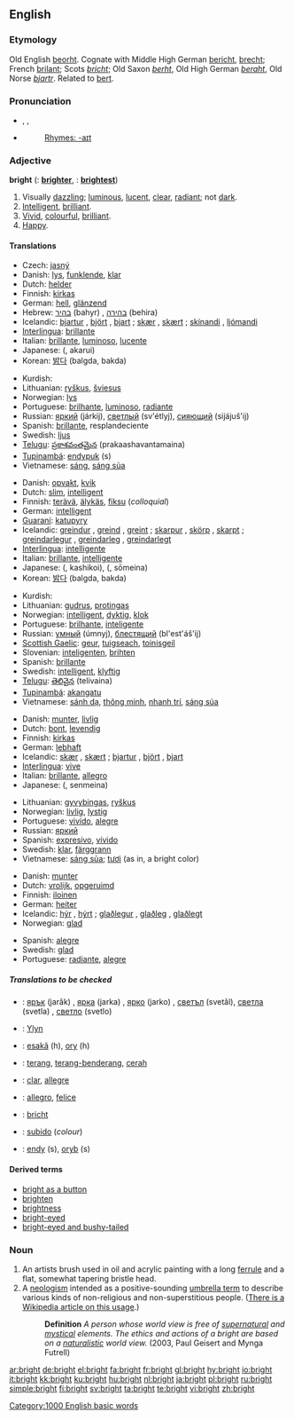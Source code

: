 ==English==

{{rank|occasion|enemy|perfect|730|bright|scarcely|Paris|expression}}

===Etymology===
Old English [[beorht]]. Cognate with Middle High German [[bericht]], [[brecht]]; French [[brilant]]; Scots ''[[bricht]]''; Old Saxon ''[[berht]]'', Old High German ''[[beraht]]'', Old Norse ''[[bjartr]]''. Related to [[bert]].

===Pronunciation===
* {{enPR|brīt}}, {{IPA|/braɪt/}}, {{SAMPA|/braIt/}}
* {{audio|en-us-bright.ogg|Audio (US)}}
*: [[Rhymes:English:-aɪt|Rhymes: -aɪt]]

===Adjective===
'''bright'''  ({{compar}}: '''[[brighter]]''', {{superl}}: '''[[brightest]]''')

# Visually [[dazzling]]; [[luminous]], [[lucent]], [[clear]], [[radiant]]; not [[dark]].
# [[Intelligent]], [[brilliant]].
# [[Vivid]], [[colourful]], [[brilliant]].
# [[Happy]].

====Translations====
{{trans-top|Visually dazzling, luminous, radiant}}
* Czech: [[jasný]]
* Danish: [[lys]], [[funklende]], [[klar]]
* Dutch: [[helder]]
* Finnish: [[kirkas]]
* German: [[hell]], [[glänzend]]
* Hebrew: [[בהיר]] (bahyr) {{m}}, [[בהירה]] (behira) {{f}}
* Icelandic: [[bjartur]] {{m}}, [[björt]] {{f}}, [[bjart]] {{n}}; [[skær]] {{m|f}}, [[skært]] {{n}}; [[skínandi]] {{m|f|n}}, [[ljómandi]] {{m|f|n}}
* [[Interlingua]]: [[brillante]]
* Italian: [[brillante]], [[luminoso]], [[lucente]]
* Japanese: {{Jpan|[[明るい]]}} ({{Jpan|[[あかるい]]}}, akarui)
* Korean: [[밝다]] (balgda, bakda)
{{trans-mid}}
* Kurdish: {{KUchar|[[بریقه‌دار]]}}
* Lithuanian: [[ryškus]], [[šviesus]]
* Norwegian: [[lys]]
* Portuguese: [[brilhante]], [[luminoso]], [[radiante]]
* Russian: [[яркий]] (járkij), [[светлый]] (sv'étlyj), [[сияющий]] (sijájuš'ij)
* Spanish: [[brillante]], resplandeciente
* Swedish: [[ljus]]
* [[Telugu]]: [[ప్రకాశవంతమైన]] (prakaashavantamaina)
* [[Tupinambá]]: [[endypuk]] (s)
* Vietnamese: [[sáng]], [[sáng sủa]]
{{trans-bottom}}

{{trans-top|Intelligent}}
* Danish: [[opvakt]], [[kvik]]
* Dutch: [[slim]], [[intelligent]]
* Finnish: [[terävä]], [[älykäs]], [[fiksu]] (''colloquial'')
* German: [[intelligent]]
* [[Guaraní]]: [[katupyry]]
* Icelandic: [[greindur]] {{m}}, [[greind]] {{f}}, [[greint]] {{n}}; [[skarpur]] {{m}}, [[skörp]] {{f}}, [[skarpt]] {{n}}; [[greindarlegur]] {{m}}, [[greindarleg]] {{f}}, [[greindarlegt]] {{n}}
* [[Interlingua]]: [[intelligente]]
* Italian: [[brillante]], [[intelligente]]
* Japanese: {{Jpan|[[賢い]]}} ({{Jpan|[[かしこい]]}}, kashikoi), {{Jpan|[[聡明な]]}} ({{Jpan|[[そうめいな]]}}, sōmeina)
* Korean: [[밝다]] (balgda, bakda)
{{trans-mid}}
* Kurdish: {{KUchar|[[زیره‌ک]]}}
* Lithuanian: [[gudrus]], [[protingas]]
* Norwegian: [[intelligent]], [[dyktig]], [[klok]]
* Portuguese: [[brilhante]], [[inteligente]]
* Russian: [[умный]] (úmnyj), [[блестящий]] (bl'est'áš'ij)
* [[Scottish Gaelic]]: [[geur]], [[tuigseach]], [[toinisgeil]]
* Slovenian: [[inteligenten]], [[brihten]]
* Spanish: [[brillante]]
* Swedish: [[intelligent]], [[klyftig]]
* [[Telugu]]: [[తెలివైన]] (telivaina)
* [[Tupinambá]]: [[akangatu]]
* Vietnamese: [[sánh dạ]], [[thông minh]], [[nhanh trí]], [[sáng sủa]]
{{trans-bottom}}

{{trans-top|Vivid}}
* Danish: [[munter]], [[livlig]]
* Dutch: [[bont]], [[levendig]]
* Finnish: [[kirkas]]
* German: [[lebhaft]]
* Icelandic: [[skær]] {{m|f}}, [[skært]] {{n}}; [[bjartur]] {{m}}, [[björt]] {{f}}, [[bjart]] {{n}}
* [[Interlingua]]: [[vive]]
* Italian: [[brillante]], [[allegro]]
* Japanese: {{Jpan|[[鮮明な]]}} ({{Jpan|[[せんめいな]]}}, senmeina)
{{trans-mid}}
* Lithuanian: [[gyvybingas]], [[ryškus]]
* Norwegian: [[livlig]], [[lystig]]
* Portuguese: [[vivído]], [[alegre]]
* Russian: [[яркий]]
* Spanish: [[expresivo]], [[vívido]]
* Swedish: [[klar]], [[färggrann]]
* Vietnamese: [[sáng sủa]]; [[tươi]] (as in, a bright color)
{{trans-bottom}}

{{trans-top|Happy}}
* Danish: [[munter]]
* Dutch: [[vrolijk]], [[opgeruimd]]
* Finnish: [[iloinen]]
* German: [[heiter]]
* Icelandic: [[hýr]] {{m|f}}, [[hýrt]] {{n}}; [[glaðlegur]] {{m}}, [[glaðleg]] {{f}}, [[glaðlegt]] {{n}}
* Norwegian: [[glad]]
{{trans-mid}}
* Spanish: [[alegre]]
* Swedish: [[glad]]
* Portuguese: [[radiante]], [[alegre]]
{{trans-bottom}}

=====Translations to be checked=====
{{checktrans}}
{{top}}
* {{ttbc|Bulgarian}}: [[ярък]] (jarǎk) {{m}}, [[ярка]] (jarka) {{f}}, [[ярко]] (jarko) {{n}}, [[светъл]] (svetǎl), [[светла]] (svetla) {{f}}, [[светло]] (svetlo) {{n}}
* {{ttbc|Cornish}}: [[Ylyn]]
* {{ttbc|Guaraní}}: [[esakã]] (h), [[ory]] (h)
* {{ttbc|Indonesian}}: [[terang]], [[terang-benderang]], [[cerah]]
* {{ttbc|Interlingua}}: [[clar]], [[allegre]]
* {{ttbc|Italian}}: [[allegro]], [[felice]]
{{mid}}
* {{ttbc|Scots}}: [[bricht]]
* {{ttbc|Spanish}}: [[subido]] (''colour'')
* {{ttbc|Tupinambá}}: [[endy]] (s), [[oryb]] (s)
{{bottom}}

====Derived terms====
* [[bright as a button‎ ]]
* [[brighten]]
* [[brightness]]
* [[bright-eyed]]
* [[bright-eyed and bushy-tailed]]

===Noun===
{{en-noun}}

# An artists brush used in oil and acrylic painting with a long [[ferrule]] and a flat, somewhat tapering bristle head.
# A [[neologism]] intended as a positive-sounding [[umbrella term]] to describe various kinds of non-religious and non-superstitious people. ([[w:Brights movement|There is a Wikipedia article on this usage]].)
#: '''Definition''' ''A person whose world view is free of [[supernatural]] and [[mystical]] elements. The ethics and actions of a bright are based on a [[naturalistic]] world view.'' (2003, Paul Geisert and Mynga Futrell)

[[Category:1000 English basic words]]

[[ar:bright]]
[[de:bright]]
[[el:bright]]
[[fa:bright]]
[[fr:bright]]
[[gl:bright]]
[[hy:bright]]
[[io:bright]]
[[it:bright]]
[[kk:bright]]
[[ku:bright]]
[[hu:bright]]
[[nl:bright]]
[[ja:bright]]
[[pl:bright]]
[[ru:bright]]
[[simple:bright]]
[[fi:bright]]
[[sv:bright]]
[[ta:bright]]
[[te:bright]]
[[vi:bright]]
[[zh:bright]]